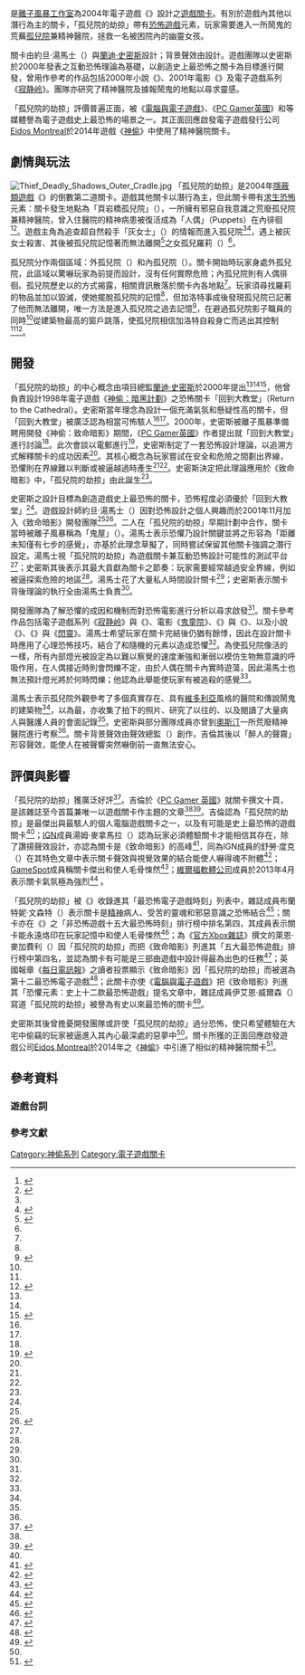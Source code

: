{{NoteTA
|G1=Games
|1=zh-cn:寂静岭; zh-hk:鬼魅山房; zh-tw:沉默之丘;
|2=zh-cn:神偷; zh-hk:俠盜; zh-tw:俠盜;
}}

{{vgname2|孤兒院的劫掠|bracket=q|en=Robbing the Cradle}}是[[離子風暴|離子風暴工作室]]為2004年電子遊戲《{{link-en|神偷：致命暗影|Thief: Deadly Shadows}}》設計之[[遊戲關卡|遊戲關卡]]。有別於遊戲內其他以潛行為主的關卡，「孤兒院的劫掠」帶有[[恐怖遊戲|恐怖遊戲]]元素，玩家需要進入一所鬧鬼的荒蕪[[孤兒院|孤兒院]]兼精神醫院，拯救一名被困院內的幽靈女孩。

關卡由約旦·湯馬士（{{lang|en|Jordan Thomas}}）與[[蘭迪·史密斯|蘭迪·史密斯]]設計；背景聲效由{{link-en|艾力克·布羅斯易斯|Eric Brosius}}設計。遊戲團隊以史密斯於2000年發表之互動恐怖理論為基礎，以創造史上最恐怖之關卡為目標進行開發，曾用作參考的作品包括2000年小說《{{link-en|葉屋|House of Leaves}}》、2001年電影《{{link-en|恐怖斷魂屋|Session 9}}》及電子遊戲系列《[[寂静岭系列|寂静岭]]》。團隊亦研究了精神醫院及據報鬧鬼的地點以尋求靈感。

「孤兒院的劫掠」評價普遍正面，被《[[電腦與電子遊戲|電腦與電子遊戲]]》、《[[PC_Gamer英國|PC Gamer英國]]》和{{link-en|Bloody Disgusting|Bloody Disgusting}}等媒體譽為電子遊戲史上最恐怖的場景之一。其正面回應啟發電子遊戲發行公司[[Eidos_Montreal|Eidos Montreal]]於2014年遊戲《[[神偷_(遊戲)|神偷]]》中使用了精神醫院關卡。

==劇情與玩法==
[[File:Thief_Deadly_Shadows_Outer_Cradle.jpg|thumb]]
「孤兒院的劫掠」是2004年[[隱蔽類遊戲|隱蔽類遊戲]]《{{link-en|神偷：致命暗影|Thief: Deadly Shadows}}》的倒數第二道關卡。遊戲其他關卡以潛行為主，但此關卡帶有[[恐怖遊戲|求生恐怖]]元素：關卡發生地點為「頁岩橋孤兒院」（{{lang|en|Shalebridge Cradle}}），一所擁有邪惡自我意識之荒廢孤兒院兼精神醫院，曾入住醫院的精神病患被復活成為「人偶」（Puppets）在內徘徊<ref name=journey>{{cite journal | last=Gillen | first=Kieron | title=Journey into the Cradle | work=[[PC_Gamer_UK|PC Gamer UK]] | issue=146 | date=2005-03 | pages=132-141 | url=http://gillen.cream.org/wordpress_html/assorted-essays/journey-into-the-cradle/ | journal= | author= | access-date=2015-05-12 | archive-url=https://web.archive.org/web/20150718050527/http://gillen.cream.org/wordpress_html/assorted-essays/journey-into-the-cradle | archive-date=2015-07-18 | dead-url=yes }}</ref><ref name=escapist>{{cite web | last=Gillen | first=Kieron | title=The Illuminated Ones | archiveurl=https://web.archive.org/web/20080513144631/http://www.escapistmagazine.com/articles/view/issues/issue_107/1303-The-Illuminated-Ones | url=http://www.escapistmagazine.com/articles/view/issues/issue_107/1303-The-Illuminated-Ones | work=[[The_Escapist|The Escapist]] | date=2007-07-24 | deadurl=no | archivedate=2008-05-13 | access-date=2015-05-12 }}</ref>。遊戲主角{{link-en|加洛特 (遊戲角色)|Garrett (character)|加洛特}}為追查超自然殺手「灰女士」（{{lang|en|Gray Lady}}）的情報而進入孤兒院<ref name=journey /><ref name=smith3>{{cite web | last=Weise | first=Matthew | title=Looking Glass Studios Interview Series - Audio Podcast 4 - Randy Smith | archiveurl=https://web.archive.org/web/20130401070322/http://gambit.mit.edu/updates/2011/06/looking_glass_studios_intervie_3.php | url=http://gambit.mit.edu/updates/2011/06/looking_glass_studios_intervie_3.php | archivedate=2013-04-01 | publisher=Singapore-MIT GAMBIT Game Lab | date=2011-06-22 | deadurl=no | access-date=2015-05-12 }}</ref>，遇上被灰女士殺害、其後被孤兒院記憶著而無法離開<ref group="註" name=quote1>{{cite video game | title=神偷：致命暗影 | date=2004-05-25 | developer=[[離子風暴|離子風暴]] | publisher=[[Eidos_Interactive|Eidos Interactive]] | quote='''羅莉'''：「我須丟掉我所有東西。孤兒院用它們來記著我；那是它把我困在這裏的方法。」}}</ref>之女孤兒羅莉（{{lang|en|Lauryl}}）<ref name=journey />。

孤兒院分作兩個區域：外孤兒院（{{lang|en|Outer Cradle}}）和內孤兒院（{{lang|en|Inner Cradle}}）。關卡開始時玩家身處外孤兒院，此區域以驚嚇玩家為前提而設計，沒有任何實際危險；內孤兒院則有人偶徘徊。孤兒院歷史以{{link-en|非線性敘事|nonlinear narrative}}的方式揭露，相關資訊散落於關卡內各地點<ref name=journey />。玩家須尋找羅莉的物品並加以毀滅，使她擺脫孤兒院的記憶<ref group="註" name=quote1/>，但加洛特事成後發現孤兒院已記著了他而無法離開，唯一方法是進入孤兒院之過去記憶<ref group="註">{{cite video game | title=神偷：致命暗影 | date=2004-05-25 | developer=[[離子風暴|離子風暴]] | publisher=[[Eidos_Interactive|Eidos Interactive]] | quote='''羅莉'''：「不好了，你不能離開吧？我知道為甚麼，這地方記著你了。你留在這裏太久了。要離開孤兒院只有一個方法。你要騙過它，我會幫你。首先要你以你自己進入過去。」}}</ref>，在避過孤兒院影子職員的同時<ref name=journey />從建築物最高的窗戶跳落，使孤兒院相信加洛特自殺身亡而逃出其控制<ref name=journey /><ref group="註">{{cite video game | title=神偷：致命暗影 | date=2004-05-25 | developer=[[離子風暴|離子風暴]] | publisher=[[Eidos_Interactive|Eidos Interactive]] | quote='''羅莉'''：「你要做最後一件事，去職員大樓的頂層。那裏有一扇窗戶，你要跳出去，然後孤兒院會以為你自殺了，但你不會真的死去。你只會到了它看不見你的外面。」}}</ref>。

==開發==
「孤兒院的劫掠」的中心概念由項目總監[[蘭迪·史密斯|蘭迪·史密斯]]於2000年提出<ref name=journey></ref><ref name=smith3></ref><ref name=allthefun>{{cite journal |journal=[[PC_Gamer_UK|PC Gamer UK]] |title=All the Fun of the Fear |issue=88 |date=2000-11 |last=Gillen |first=Kieron | pages=120-123}}</ref>，他曾負責設計1998年電子遊戲《[[神偷：暗黑計劃|神偷：暗黑計劃]]》之恐怖關卡「回到大教堂」（Return to the Cathedral）。史密斯當年理念為設計一個充滿氣氛和懸疑性高的關卡，但「回到大教堂」被廣泛認為相當可怖駭人<ref name=smith3 /><ref name=allthefun />。2000年，史密斯被離子風暴準備聘用開發《神偷：致命暗影》期間，《[[PC_Gamer英國|PC Gamer英國]]》作者{{link-en|奇艾隆·吉倫|Kieron Gillen}}提出就「回到大教堂」進行討論<ref name=allthefun />。此次會談以電郵進行<ref name=email>{{cite web | first=Kieron | last=Gillen | title=I'm Not Sad Now Putting My Head On The Tracks | archiveurl=https://web.archive.org/web/20020222034722/http://www.pcgamer.co.uk/packed_lunch/packed_lunch_page.asp?item_id=5425 | url=http://www.pcgamer.co.uk/packed_lunch/packed_lunch_page.asp?item_id=5425 | work=[[PC_Gamer_UK|PC Gamer UK]] | date=2000-10-12 | archivedate=2002-02-22 | access-date=2015-05-12 | dead-url=no }}</ref>，史密斯制定了一套恐怖設計理論，以追溯方式解釋關卡的成功因素<ref name=smith3 />。其核心概念為玩家嘗試在安全和危險之間劃出界線，恐懼則在界線難以判斷或被逼越過時產生<ref name=allthefun /><ref name=smith3 />。史密斯決定把此理論應用於《致命暗影》中，「孤兒院的劫掠」由此誕生<ref name=smith3 />。

史密斯之設計目標為創造遊戲史上最恐怖的關卡，恐怖程度必須優於「回到大教堂」<ref name=smith3 />。遊戲設計師約旦·湯馬士（{{lang|en|Jordan Thomas}}）因對恐怖設計之個人興趣而於2001年11月加入《致命暗影》開發團隊<ref name=smith3 /><ref name=rps>{{cite web | last=Gillen | first=Kieron | archiveurl=https://web.archive.org/web/20080718041414/http://www.rockpapershotgun.com/2007/09/21/making-of-thief-deadly-shadows/ | url=http://www.rockpapershotgun.com/2007/09/21/making-of-thief-deadly-shadows/ | title=The Making Of ''Thief: Deadly Shadows'' | work=[[Rock,_Paper,_Shotgun|Rock, Paper, Shotgun]] | date=2007-09-21 | deadurl=no | archivedate=2008-07-18 | access-date=2015-05-12 }}</ref>。二人在「孤兒院的劫掠」早期計劃中合作，關卡當時被離子風暴稱為「鬼屋」（{{lang|en|haunted house}}）。湯馬士表示恐懼乃設計關鍵並將之形容為「距離未知僅有七步的感覺」，亦基於此理念草擬了{{link-en|關卡設計|level design}}，同時嘗試保留其他關卡強調之潛行設定。湯馬士視「孤兒院的劫掠」為遊戲關卡兼互動恐怖設計可能性的測試平台<ref name=journey />；史密斯其後表示其最大貢獻為關卡之節奏：玩家需要經常越過安全界線，例如被逼探索危險的地區<ref name=smith3 />。湯馬士花了大量私人時間設計關卡<ref name=journey />；史密斯表示關卡背後理論的執行全由湯馬士負責<ref name=smith3 />。

開發團隊為了解恐懼的成因和機制而對恐怖電影進行分析以尋求啟發<ref name=smith3 />。關卡參考作品包括電子遊戲系列《[[寂静岭系列|寂静岭]]》與《{{link-en|網路奇兵|System Shock}}》、電影《[[鬼童院|鬼童院]]》、《{{link-en|異世浮生|Jacob's Ladder (film)}}》與《{{link-en|恐怖斷魂屋|Session 9}}》、以及小說《{{link-en|葉屋|House of Leaves}}》、《{{link-en|開膛手|From Hell}}》與《[[閃靈_(電影)|閃靈]]》。湯馬士希望玩家在關卡完結後仍猶有餘悸，因此在設計關卡時應用了心理恐怖技巧，結合了{{link-en|預設劇情|scripted sequence}}和隨機的{{link-en|顯露|emergent gameplay}}元素以造成恐懼<ref name=journey />。為使孤兒院像活的一樣，所有內部燈光被設定為以難以察覺的速度漸強和漸弱以模仿生物無意識的呼吸作用，在人偶接近時則會閃爍不定，由於人偶在關卡內實時遊蕩，因此湯馬士也無法預計燈光將於何時閃爍；他認為此舉能使玩家有被追殺的感覺<ref name=escapist></ref>。

湯馬士表示孤兒院外觀參考了多個真實存在、具有[[維多利亞時期|維多利亞]]風格的醫院和傳說鬧鬼的建築物<ref name=journey />，以{{link-en|丹弗斯精神病院|Danvers State Hospital}}為最，亦收集了{{link-en|城市探險者|urban exploration}}拍下的照片、研究了以往的{{link-en|精神病療法|treatment of mental disorders}}、以及閱讀了大量病人與醫護人員的會面記錄<ref name=journey />。史密斯與部分團隊成員亦曾到[[奧斯汀|奧斯汀]]一所荒廢精神醫院進行考察<ref name=smith3 />。關卡背景聲效由聲效總監{{link-en|艾力克·布羅斯易斯|Eric Brosius}}（{{lang|en|Eric Brosius}}）創作，吉倫其後以「醉人的聲霧」形容聲效，能使人在被聲響突然嚇倒前一直無法安心。

==評價與影響==
「孤兒院的劫掠」獲廣泛好評<ref name=gi>{{cite web | last=Reeves | first=Ben | title=Afterwords: ''Thief'' Devs Shed Light On Long Loads, ''Dishonored'' Similarities | archiveurl=https://web.archive.org/web/20140407231325/http://www.gameinformer.com/b/features/archive/2014/04/07/afterwords-thief.aspx | url=http://www.gameinformer.com/b/features/archive/2014/04/07/afterwords-thief.aspx | deadurl=no | archivedate=2014-04-07 | date=2014-04-07 | work=[[Game_Informer|Game Informer]] | access-date=2015-05-13 }}</ref>。吉倫於《[[PC_Gamer_英國|PC Gamer 英國]]》就關卡撰文十頁，是該雜誌至今首篇兼唯一以遊戲關卡作主題的文章<ref name=journey /><ref name=cvg5>{{cite web | last=Francis | first=Tom | title=''BioShock 2'' | archiveurl=https://www.webcitation.org/6PEX78vBr?url=http://www.computerandvideogames.com/213740/previews/bioshock-2/ | url=http://www.computerandvideogames.com/213740/previews/bioshock-2/ | work=[[電腦與電子遊戲|電腦與電子遊戲]] | date=2009-04-24 | archivedate=2014-05-01 | access-date=2015-05-13 | dead-url=no }}</ref>。吉倫認為「孤兒院的劫掠」是最傑出與最駭人的個人電腦遊戲關卡之一，以及有可能是史上最恐怖的遊戲關卡<ref name=journey />；[[IGN|IGN]]成員湯姆·麥拿馬拉（{{lang|en|Tom McNamara}}）認為玩家必須體驗關卡才能相信其存在，除了讚揚聲效設計，亦認為關卡是《致命暗影》的高峰<ref name=ign1>{{cite web | last=McNamara | first=Tom | title=''Thief: Deadly Shadows'' Review | archiveurl=https://web.archive.org/web/20040624214306/http://pc.ign.com/articles/518/518951p1.html | url=http://pc.ign.com/articles/518/518951p1.html | work=[[IGN|IGN]] | date=2004-05-25 | archivedate=2004-06-24 | access-date=2015-05-13 | dead-url=no }}</ref>，同為IGN成員的舒勞·度克（{{lang|en|Shunal Doke}}）在其特色文章中表示關卡聲效與視覺效果的結合能使人嚇得魂不附體<ref name=ignretro>{{cite web | last=Doke | first=Shunal | title=Thieving Through the Ages | archiveurl=https://web.archive.org/web/20140220095825/http://in.ign.com/en/feature/1586/thief-a-look-at-the-past | url=http://in.ign.com/en/feature/1586/thief-a-look-at-the-past | date=2014-02-20 | work=[[IGN|IGN]] | archivedate=2014-02-20 | access-date=2015-05-13 | dead-url=yes }}</ref>；[[GameSpot|GameSpot]]成員{{link-en|葛里格·卡沙文|Greg Kasavin}}稱關卡傑出和使人毛骨悚然<ref name=kasavin>{{cite web | last=Kasavin | first=Greg | title=''Thief: Deadly Shadows'' Review | archiveurl=https://www.webcitation.org/6PESUtxkN?url=http://www.gamespot.com/reviews/thief-deadly-shadows-review/1900-6099232/ | url=http://www.gamespot.com/reviews/thief-deadly-shadows-review/1900-6099232/ | work=[[GameSpot|GameSpot]] | date=2004-05-25 | archivedate=2014-04-30 | access-date=2015-05-13 | dead-url=no }}</ref>；[[維爾福軟體公司|維爾福軟體公司]]成員{{link-en|馬克·里羅|Mark Laidlaw}}於2013年4月表示關卡氣氛極為強烈<ref name=laidlaw>{{cite web | last=Myers | first=E. C. | title=Author Spotlight: Marc Laidlaw | archiveurl=https://web.archive.org/web/20140223081728/http://www.nightmare-magazine.com/nonfiction/author-spotlight-marc-laidlaw/ | url=http://www.nightmare-magazine.com/nonfiction/author-spotlight-marc-laidlaw/ | work=Nightmare Magazine | date=April 2013 | archivedate=2014-02-23 | access-date=2015-05-13 | dead-url=no }}</ref> 。

「孤兒院的劫掠」被《{{link-en|Maximum PC|Maximum PC}}》收錄進其「最恐怖電子遊戲時刻」列表中，雜誌成員布蘭特妮·文森特（{{lang|en|Brittany Vincent}}）表示關卡是[[前腦葉白質切除術|精神]]病人、受苦的靈魂和邪惡意識之恐怖結合<ref name=maximum>{{cite web | last=Vincent | first=Brittany | title=Scariest Video Game Moments | archiveurl=https://web.archive.org/web/20131106053422/http://www.maximumpc.com/scariest_video_game_moments__2013 | url=http://www.maximumpc.com/scariest_video_game_moments__2013 | work={{link-en|Maximum PC|Maximum PC}} | date=2013-10-30 | archivedate=2013-11-06 | deadurl=no | access-date=2015-05-13 }}</ref>；關卡亦在《{{link-en|Bloody Disgusting|Bloody Disgusting}}》之「非恐怖遊戲十五大最恐怖時刻」排行榜中排名第四，其成員表示關卡能永遠烙印在玩家記憶中和使人毛骨悚然<ref name=blood>{{cite web | author=Staff | title=The 15 Scariest Moments in Non-Horror Games | url=http://bloody-disgusting.com/news/121545/the-15-scariest-moments-in-non-horror-games/ | date=2010-10-01 | work={{link-en|Bloody Disgusting|Bloody Disgusting}} | accessdate=2015-05-13 | archive-date=2014-05-02 | archive-url=https://web.archive.org/web/20140502010515/http://bloody-disgusting.com/news/121545/the-15-scariest-moments-in-non-horror-games/ | dead-url=no }}</ref>；為《[[官方Xbox雜誌|官方Xbox雜誌]]》撰文的萊恩·麥加費利（{{lang|en|Ryan McCaffery}}）因「孤兒院的劫掠」而把《致命暗影》列進其「五大最恐怖遊戲」排行榜中第四名，並認為關卡有可能是三部曲遊戲中設計得最為出色的任務<ref name=oxm>{{cite web | last=McCaffery | first=Ryan | title=My Top 5 Scariest Game of All-Time | archiveurl=https://www.webcitation.org/6PEUvZiDO?url=http://www.oxmonline.com/my-top-5-scariest-games-all-time | url=http://www.oxmonline.com/my-top-5-scariest-games-all-time | archivedate=2014-05-01 | work=[[官方Xbox雜誌|官方Xbox雜誌]] | access-date=2015-05-14 | dead-url=no }}</ref>；英國報章《[[每日電訊報|每日電訊報]]》之讀者投票顯示《致命暗影》因「孤兒院的劫掠」而被選為第十二最恐怖電子遊戲<ref name=telegraph>{{cite web | author=Staff | title=The scariest video game of all time | archiveurl=https://web.archive.org/web/20120217051510/http://www.telegraph.co.uk/technology/video-games/3394820/The-scariest-video-game-of-all-time.html | url=http://www.telegraph.co.uk/technology/video-games/3394820/The-scariest-video-game-of-all-time.html | date=2008-10-31 | work=[[每日電訊報|每日電訊報]] | archivedate=2012-02-17 | access-date=2015-05-14 | dead-url=no }}</ref>；此關卡亦使《[[電腦與電子遊戲|電腦與電子遊戲]]》把《致命暗影》列進其「恐懼元素：史上十二款最恐怖遊戲」提名文章中，雜誌成員伊艾恩·威爾森（{{lang|en|Iain Wilson}}）寫道「孤兒院的劫掠」被譽為有史以來最恐怖的關卡<ref name=cvg1>{{cite web | last=Wilson | first=Iain | title=Fear Factor: The 12 Scariest Games Ever Made | archiveurl=https://www.webcitation.org/6PEWFoqX4?url=http://www.computerandvideogames.com/418150/features/fear-factor-the-12-scariest-games-ever-made/ | url=http://www.computerandvideogames.com/418150/features/fear-factor-the-12-scariest-games-ever-made/ | work=[[電腦與電子遊戲|電腦與電子遊戲]] | date=2013-07-12 | archivedate=2014-05-01 | access-date=2015-05-14 | dead-url=no }}</ref>。

史密斯其後曾擔憂開發團隊或許使「孤兒院的劫掠」過分恐怖，使只希望體驗在大宅中偷竊的玩家被逼進入其內心最深處的惡夢中<ref name=smith3 />。關卡所獲的正面回應啟發遊戲公司[[Eidos_Montreal|Eidos Montreal]]於2014年之《[[神偷_(遊戲)|神偷]]》中引進了相似的精神醫院關卡<ref name=gi>{{cite web | last=Reeves | first=Ben | title=Afterwords: ''Thief'' Devs Shed Light On Long Loads, ''Dishonored'' Similarities | archiveurl=https://web.archive.org/web/20140407231325/http://www.gameinformer.com/b/features/archive/2014/04/07/afterwords-thief.aspx | url=http://www.gameinformer.com/b/features/archive/2014/04/07/afterwords-thief.aspx | deadurl=no | archivedate=2014-04-07 | date=2014-04-07 | work=[[Game_Informer|Game Informer]] }}</ref>。

==參考資料==

===遊戲台詞===
{{reflist
| 2|group="註"|refs=
}}
===參考文獻 ===
{{reflist|2}}

{{神偷系列}}
{{DEFAULTSORT:Robbing the Cradle}}
[[Category:神偷系列|Category:神偷系列]]
[[Category:電子遊戲關卡|Category:電子遊戲關卡]]
{{Good article}}